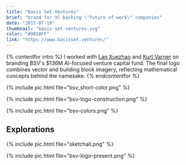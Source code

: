 ```yaml
---
title: "Basis Set Ventures"
brief: "brand for VC backing \"future of work\" companies"
date: "2017-07-19"
thumbnail: "basis-set-ventures.svg"
color: "#9910FF"
link: "https://www.basisset.ventures/"
---
```


{% contentfor intro %}
I worked with [Lan Xuezhao](https://www.linkedin.com/in/xuezhao-lan-50aa1a1/) and [Kurt Varner](https://www.kurtvarner.com/) on branding BSV's $136M AI-focused venture capital fund. The final logo combines vector and building block imagery, reflecting mathematical concepts behind the namesake.
{% endcontentfor %}

{% include pic.html file="bsv_short-color.png" %}

{% include pic.html file="bsv-logo-construction.png" %}

{% include pic.html file="bsv-colors.png" %}

## Explorations

{% include pic.html file="sketchall.png" %}

{% include pic.html file="bsv-logo-present.png" %}

<!-- {% include pic.html file="bsv-logo-3-present.jpg" %} -->

